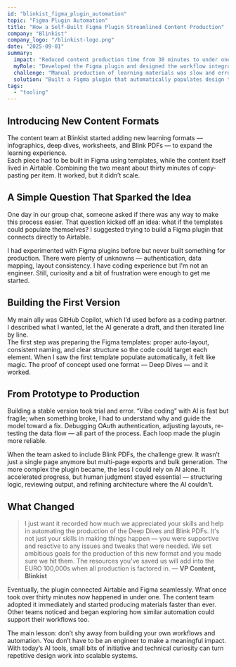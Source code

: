 ```yaml
---
id: "blinkist_figma_plugin_automation"
topic: "Figma Plugin Automation"
title: "How a Self-Built Figma Plugin Streamlined Content Production"
company: "Blinkist"
company_logo: "/blinkist-logo.png"
date: "2025-09-01"
summary:
  impact: "Reduced content production time from 30 minutes to under one minute per piece by automating Figma templates with a custom-built plugin."
  myRole: "Developed the Figma plugin and designed the workflow integration between Airtable and Figma using AI-assisted coding."
  challenge: "Manual production of learning materials was slow and error-prone, requiring repetitive copy-pasting between Airtable and Figma."
  solution: "Built a Figma plugin that automatically populates design templates with Airtable data, combining AI-generated code with manual iteration to ensure stability and usability."
tags:
  - "tooling"
---
```


## Introducing New Content Formats

The content team at Blinkist started adding new learning formats — infographics, deep dives, worksheets, and Blink PDFs — to expand the learning experience.  
Each piece had to be built in Figma using templates, while the content itself lived in Airtable. Combining the two meant about thirty minutes of copy-pasting per item. It worked, but it didn’t scale.

<ArticleImage
  src="/case-studies/blinkist-learning-resources.png"
  alt="Example of learning resources dislpayed in the product"
  caption="Additional resources needed to be produced"
  size="large"
/>

## A Simple Question That Sparked the Idea

One day in our group chat, someone asked if there was any way to make this process easier. That question kicked off an idea: what if the templates could populate themselves? I suggested trying to build a Figma plugin that connects directly to Airtable.

I had experimented with Figma plugins before but never built something for production. There were plenty of unknowns — authentication, data mapping, layout consistency. I have coding experience but I'm not an engineer. Still, curiosity and a bit of frustration were enough to get me started.

## Building the First Version

My main ally was GitHub Copilot, which I’d used before as a coding partner. I described what I wanted, let the AI generate a draft, and then iterated line by line.  
The first step was preparing the Figma templates: proper auto-layout, consistent naming, and clear structure so the code could target each element. When I saw the first template populate automatically, it felt like magic. The proof of concept used one format — Deep Dives — and it worked.

## From Prototype to Production

Building a stable version took trial and error. “Vibe coding” with AI is fast but fragile; when something broke, I had to understand why and guide the model toward a fix. Debugging OAuth authentication, adjusting layouts, re-testing the data flow — all part of the process. Each loop made the plugin more reliable.

When the team asked to include Blink PDFs, the challenge grew. It wasn’t just a single page anymore but multi-page exports and bulk generation. The more complex the plugin became, the less I could rely on AI alone. It accelerated progress, but human judgment stayed essential — structuring logic, reviewing output, and refining architecture where the AI couldn’t.

<ArticleImage
  src="/case-studies/blinkist-learning-resources-plugin.gif"
  alt="Demo of the plugin"
  caption="The plugin creates the Blink PDF in seconds"
  size="large"
/>

## What Changed

> I just want it recorded how much we appreciated your skills and help in automating the production of the Deep Dives and Blink PDFs. It's not just your skills in making things happen — you were supportive and reactive to any issues and tweaks that were needed. We set ambitious goals for the production of this new format and you made sure we hit them. The resources you've saved us will add into the EURO 100,000s when all production is factored in. — **VP Content, Blinkist**

Eventually, the plugin connected Airtable and Figma seamlessly. What once took over thirty minutes now happened in under one. The content team adopted it immediately and started producing materials faster than ever. Other teams noticed and began exploring how similar automation could support their workflows too.

The main lesson: don’t shy away from building your own workflows and automation. You don’t have to be an engineer to make a meaningful impact. With today’s AI tools, small bits of initiative and technical curiosity can turn repetitive design work into scalable systems.
